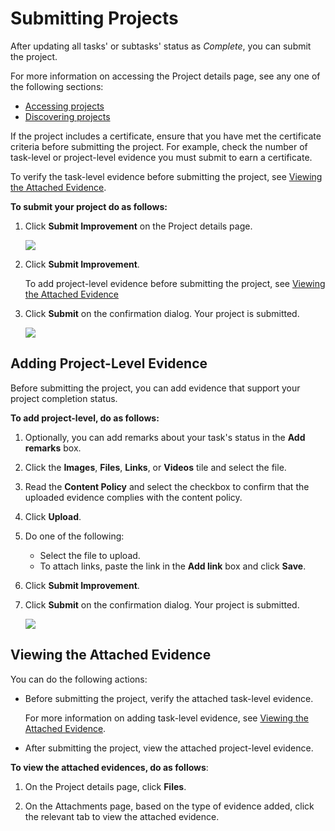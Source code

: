 
# Submitting Projects

After updating all tasks' or subtasks' status as *Complete*, you can submit the project.

<p>
<Admonition type="info">
<p>For more information on accessing the Project details page, see any one of the following sections:</p>
<ul>
<li><a href="accessprojects">Accessing projects</a></li>
<li><a href="discoverprojects">Discovering projects</a></li>
</ul> 
</Admonition>
</p>
<p>
<Admonition type="note">
<p>If the project includes a certificate, ensure that you have met the certificate criteria before submitting the project. For example, check the number of task-level or project-level evidence you must submit to earn a certificate.</p><p>To verify the task-level evidence before submitting the project, see <a href="#viewing-the-attached-evidence">Viewing the Attached Evidence</a>.</p>
</Admonition>
</p>

**To submit your project do as follows:**

1. Click **Submit Improvement** on the Project details page.

    ![](media/submitproject.png)

2. Click **Submit Improvement**.

    <p>
    <Admonition type="info">
    To add project-level evidence before submitting the project, see <a href="#viewing-the-attached-evidence">Viewing the Attached Evidence</a>
    </Admonition>
    </p>

3. Click **Submit** on the confirmation dialog. Your project is submitted.

    ![](media/projectcertificate.png)

## Adding Project-Level Evidence

Before submitting the project, you can add evidence that support your project completion status.

**To add project-level, do as follows:**

1. Optionally, you can add remarks about your task's status in the <b>Add remarks</b> box.

2. Click the **Images**, **Files**, **Links**, or **Videos** tile and select the file.

3. Read the **Content Policy** and select the checkbox to confirm that the uploaded evidence complies with the content policy.

4. Click **Upload**.

5. Do one of the following:

    * Select the file to upload.
    * To attach links, paste the link in the **Add link** box and click **Save**.

6. Click **Submit Improvement**.

7. Click **Submit** on the confirmation dialog. Your project is submitted.

    ![](media/projectcertificate.png)

## Viewing the Attached Evidence

You can do the following actions:

* Before submitting the project, verify the attached task-level evidence.

    <p>
    <Admonition type="info">
    <p>For more information on adding task-level evidence, see <a href="tasks#adding-task-level-evidence">Viewing the Attached Evidence</a>.</p>
    </Admonition>
    </p>

* After submitting the project, view the attached project-level evidence.

**To view the attached evidences, do as follows**:

1. On the Project details page, click **Files**.

2. On the Attachments page, based on the type of evidence added, click the relevant tab to view the attached evidence.